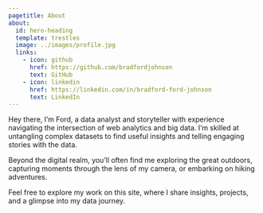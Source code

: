 ```yaml
---
pagetitle: About
about:
  id: hero-heading
  template: trestles
  image: ../images/profile.jpg
  links:
    - icon: github
      href: https://github.com/bradfordjohnson
      text: GitHub
    - icon: linkedin
      href: https://linkedin.com/in/bradford-ford-johnson
      text: LinkedIn
---
```


::: {.column-page}

:::{#hero-heading}

<!-- make the "hey im ..." part larger text like a heading-->
<!-- get another picture to use -->

Hey there, I'm Ford, a data analyst and storyteller with experience navigating the intersection of web analytics and big data. I'm skilled at untangling complex datasets to find useful insights and telling engaging stories with the data.

Beyond the digital realm, you'll often find me exploring the great outdoors, capturing moments through the lens of my camera, or embarking on hiking adventures.

Feel free to explore my work on this site, where I share insights, projects, and a glimpse into my data journey.

:::

:::